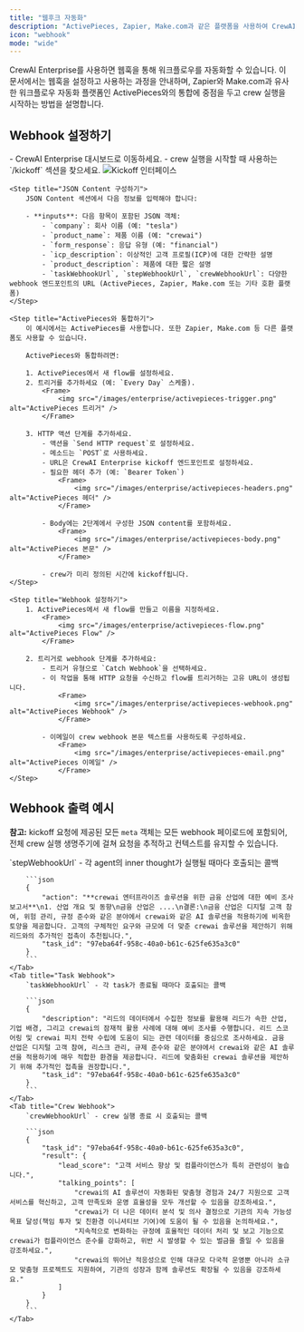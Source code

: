 ```yaml
---
title: "웹후크 자동화"
description: "ActivePieces, Zapier, Make.com과 같은 플랫폼을 사용하여 CrewAI Enterprise 워크플로우를 웹후크로 자동화하세요"
icon: "webhook"
mode: "wide"
---
```


CrewAI Enterprise를 사용하면 웹훅을 통해 워크플로우를 자동화할 수 있습니다. 이 문서에서는 웹훅을 설정하고 사용하는 과정을 안내하며, Zapier와 Make.com과 유사한 워크플로우 자동화 플랫폼인 ActivePieces와의 통합에 중점을 두고 crew 실행을 시작하는 방법을 설명합니다.

## Webhook 설정하기

<Steps>
    <Step title="Kickoff 인터페이스 접근">
        - CrewAI Enterprise 대시보드로 이동하세요.
        - crew 실행을 시작할 때 사용하는 `/kickoff` 섹션을 찾으세요.
            <Frame>
                <img src="/images/enterprise/kickoff-interface.png" alt="Kickoff 인터페이스" />
            </Frame>
    </Step>

    <Step title="JSON Content 구성하기">
        JSON Content 섹션에서 다음 정보를 입력해야 합니다:

        - **inputs**: 다음 항목이 포함된 JSON 객체:
            - `company`: 회사 이름 (예: "tesla")
            - `product_name`: 제품 이름 (예: "crewai")
            - `form_response`: 응답 유형 (예: "financial")
            - `icp_description`: 이상적인 고객 프로필(ICP)에 대한 간략한 설명
            - `product_description`: 제품에 대한 짧은 설명
            - `taskWebhookUrl`, `stepWebhookUrl`, `crewWebhookUrl`: 다양한 webhook 엔드포인트의 URL (ActivePieces, Zapier, Make.com 또는 기타 호환 플랫폼)
    </Step>

    <Step title="ActivePieces와 통합하기">
        이 예시에서는 ActivePieces를 사용합니다. 또한 Zapier, Make.com 등 다른 플랫폼도 사용할 수 있습니다.

        ActivePieces와 통합하려면:

        1. ActivePieces에서 새 flow를 설정하세요.
        2. 트리거를 추가하세요 (예: `Every Day` 스케줄).
            <Frame>
                <img src="/images/enterprise/activepieces-trigger.png" alt="ActivePieces 트리거" />
            </Frame>

        3. HTTP 액션 단계를 추가하세요.
            - 액션을 `Send HTTP request`로 설정하세요.
            - 메소드는 `POST`로 사용하세요.
            - URL은 CrewAI Enterprise kickoff 엔드포인트로 설정하세요.
            - 필요한 헤더 추가 (예: `Bearer Token`)
                <Frame>
                    <img src="/images/enterprise/activepieces-headers.png" alt="ActivePieces 헤더" />
                </Frame>

            - Body에는 2단계에서 구성한 JSON content를 포함하세요.
                <Frame>
                    <img src="/images/enterprise/activepieces-body.png" alt="ActivePieces 본문" />
                </Frame>

            - crew가 미리 정의된 시간에 kickoff됩니다.
    </Step>

    <Step title="Webhook 설정하기">
        1. ActivePieces에서 새 flow를 만들고 이름을 지정하세요.
            <Frame>
                <img src="/images/enterprise/activepieces-flow.png" alt="ActivePieces Flow" />
            </Frame>

        2. 트리거로 webhook 단계를 추가하세요:
            - 트리거 유형으로 `Catch Webhook`을 선택하세요.
            - 이 작업을 통해 HTTP 요청을 수신하고 flow를 트리거하는 고유 URL이 생성됩니다.
                <Frame>
                    <img src="/images/enterprise/activepieces-webhook.png" alt="ActivePieces Webhook" />
                </Frame>

            - 이메일이 crew webhook 본문 텍스트를 사용하도록 구성하세요.
                <Frame>
                    <img src="/images/enterprise/activepieces-email.png" alt="ActivePieces 이메일" />
                </Frame>
    </Step>
</Steps>

## Webhook 출력 예시

**참고:** kickoff 요청에 제공된 모든 `meta` 객체는 모든 webhook 페이로드에 포함되어, 전체 crew 실행 생명주기에 걸쳐 요청을 추적하고 컨텍스트를 유지할 수 있습니다.

<Tabs>
    <Tab title="Step Webhook">
        `stepWebhookUrl` - 각 agent의 inner thought가 실행될 때마다 호출되는 콜백

        ```json
        {
            "action": "**crewai 엔터프라이즈 솔루션을 위한 금융 산업에 대한 예비 조사 보고서**\n1. 산업 개요 및 동향\n금융 산업은 ....\n결론:\n금융 산업은 디지털 고객 참여, 위험 관리, 규정 준수와 같은 분야에서 crewai와 같은 AI 솔루션을 적용하기에 비옥한 토양을 제공합니다. 고객의 구체적인 요구와 규모에 더 맞춘 crewai 솔루션을 제안하기 위해 리드와의 추가적인 접촉이 추천됩니다.",
            "task_id": "97eba64f-958c-40a0-b61c-625fe635a3c0"
        }
        ```
    </Tab>
    <Tab title="Task Webhook">
        `taskWebhookUrl` - 각 task가 종료될 때마다 호출되는 콜백

        ```json
        {
            "description": "리드의 데이터에서 수집한 정보를 활용해 리드가 속한 산업, 기업 배경, 그리고 crewai의 잠재적 활용 사례에 대해 예비 조사를 수행합니다. 리드 스코어링 및 crewai 피치 전략 수립에 도움이 되는 관련 데이터를 중심으로 조사하세요. 금융 산업은 디지털 고객 참여, 리스크 관리, 규제 준수와 같은 분야에서 crewai와 같은 AI 솔루션을 적용하기에 매우 적합한 환경을 제공합니다. 리드에 맞춤화된 crewai 솔루션을 제안하기 위해 추가적인 접촉을 권장합니다.",
            "task_id": "97eba64f-958c-40a0-b61c-625fe635a3c0"
        }
        ```
    </Tab>
    <Tab title="Crew Webhook">
        `crewWebhookUrl` - crew 실행 종료 시 호출되는 콜백

        ```json
        {
            "task_id": "97eba64f-958c-40a0-b61c-625fe635a3c0",
            "result": {
                "lead_score": "고객 서비스 향상 및 컴플라이언스가 특히 관련성이 높습니다.",
                "talking_points": [
                    "crewai의 AI 솔루션이 자동화된 맞춤형 경험과 24/7 지원으로 고객 서비스를 혁신하고, 고객 만족도와 운영 효율성을 모두 개선할 수 있음을 강조하세요.",
                    "crewai가 더 나은 데이터 분석 및 의사 결정으로 기관의 지속 가능성 목표 달성(책임 투자 및 친환경 이니셔티브 기여)에 도움이 될 수 있음을 논의하세요.",
                    "지속적으로 변화하는 규정에 효율적인 데이터 처리 및 보고 기능으로 crewai가 컴플라이언스 준수를 강화하고, 위반 시 발생할 수 있는 벌금을 줄일 수 있음을 강조하세요.",
                    "crewai의 뛰어난 적응성으로 인해 대규모 다국적 운영뿐 아니라 소규모 맞춤형 프로젝트도 지원하여, 기관의 성장과 함께 솔루션도 확장될 수 있음을 강조하세요."
                ]
            }
        }
        ```
    </Tab>
</Tabs>